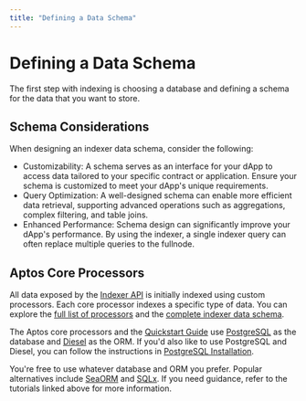 ```yaml
---
title: "Defining a Data Schema"
---
```


# Defining a Data Schema

The first step with indexing is choosing a database and defining a schema for the data that you want to store. 

## Schema Considerations
When designing an indexer data schema, consider the following:
- Customizability: A schema serves as an interface for your dApp to access data tailored to your specific contract or application. 
Ensure your schema is customized to meet your dApp's unique requirements.
- Query Optimization: A well-designed schema can enable more efficient data retrieval, supporting advanced operations such as aggregations, complex filtering, and table joins.
- Enhanced Performance: Schema design can significantly improve your dApp's performance. 
By using the indexer, a single indexer query can often replace multiple queries to the fullnode.

## Aptos Core Processors
All data exposed by the [Indexer API](../../indexer-api.mdx) is initially indexed using custom processors.
Each core processor indexes a specific type of data.
You can explore the [full list of processors](https://github.com/aptos-labs/aptos-indexer-processors/tree/main/rust/sdk-processor/src/processors) and the [complete indexer data schema](https://github.com/aptos-labs/aptos-indexer-processors/blob/main/rust/processor/src/db/postgres/schema.rs).

The Aptos core processors and the [Quickstart Guide](../quickstart.mdx) use [PostgreSQL](https://www.postgresql.org/) as the database and [Diesel](https://diesel.rs/) as the ORM.
If you'd also like to use PostgreSQL and Diesel, you can follow the instructions in [PostgreSQL Installation](../quickstart.mdx#postgresql-installation).

You're free to use whatever database and ORM you prefer.
Popular alternatives include [SeaORM](https://www.sea-ql.org/SeaORM/) and [SQLx](https://github.com/launchbadge/sqlx). 
If you need guidance, refer to the tutorials linked above for more information.
